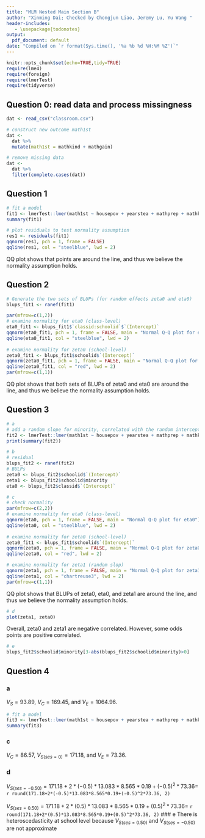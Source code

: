 ```yaml
---
title: "MLM Nested Main Section B"
author: "Xinming Dai; Checked by Chongjun Liao, Jeremy Lu, Yu Wang "
header-includes:
   - \usepackage{todonotes}
output:
  pdf_document: default
date: "Compiled on `r format(Sys.time(), '%a %b %d %H:%M %Z')`"
---
```


```r
knitr::opts_chunk$set(echo=TRUE,tidy=TRUE)
require(lme4)
require(foreign)
require(lmerTest)
require(tidyverse)
```

## Question 0: read data and process missingness

```r
dat <- read_csv("classroom.csv")

# construct new outcome math1st
dat <- 
  dat %>% 
  mutate(math1st = mathkind + mathgain)

# remove missing data
dat <- 
  dat %>% 
  filter(complete.cases(dat))
```

## Question 1
```r
# fit a model
fit1 <- lmerTest::lmer(math1st ~ housepov + yearstea + mathprep + mathknow + ses + sex + minority + (1|schoolid/classid), data = dat)
summary(fit1)

# plot residuals to test normality assumption
res1 <- residuals(fit1)
qqnorm(res1, pch = 1, frame = FALSE)
qqline(res1, col = "steelblue", lwd = 2)
```

QQ plot shows that points are around the line, and thus we believe the normality assumption holds.

## Question 2

```r
# Generate the two sets of BLUPs (for random effects zeta0 and eta0)
blups_fit1 <- ranef(fit1)

par(mfrow=c(1,2))  
# examine normality for eta0 (class-level)
eta0_fit1 <- blups_fit1$`classid:schoolid`$`(Intercept)`
qqnorm(eta0_fit1, pch = 1, frame = FALSE, main = "Normal Q-Q plot for eta0")
qqline(eta0_fit1, col = "steelblue", lwd = 2)
  
# examine normality for zeta0 (school-level)
zeta0_fit1 <- blups_fit1$schoolid$`(Intercept)`
qqnorm(zeta0_fit1, pch = 1, frame = FALSE, main = "Normal Q-Q plot for zeta0")
qqline(zeta0_fit1, col = "red", lwd = 2)
par(mfrow=c(1,1))  
```

QQ plot shows that both sets of BLUPs of zeta0 and eta0 are around the line, and thus we believe the normality assumption holds.

## Question 3

```r
# a
# add a random slope for minority, correlated with the random intercept, at the school level
fit2 <- lmerTest::lmer(math1st ~ housepov + yearstea + mathprep + mathknow + ses + sex + minority + (minority|schoolid) + (1 | classid), data = dat)
print(summary(fit2))

# b
# residual
blups_fit2 <- ranef(fit2)
# BULPs
zeta0 <- blups_fit2$schoolid$`(Intercept)`
zeta1 <- blups_fit2$schoolid$minority
eta0 <- blups_fit2$classid$`(Intercept)`

# c
# check normality
par(mfrow=c(2,2))  
# examine normality for eta0 (class-level)
qqnorm(eta0, pch = 1, frame = FALSE, main = "Normal Q-Q plot for eta0")
qqline(eta0, col = "steelblue", lwd = 2)
  
# examine normality for zeta0 (school-level)
zeta0_fit1 <- blups_fit1$schoolid$`(Intercept)`
qqnorm(zeta0, pch = 1, frame = FALSE, main = "Normal Q-Q plot for zeta0")
qqline(zeta0, col = "red", lwd = 2)

# examine normality for zeta1 (random slop)
qqnorm(zeta1, pch = 1, frame = FALSE, main = "Normal Q-Q plot for zeta1")
qqline(zeta1, col = "chartreuse3", lwd = 2)
par(mfrow=c(1,1)) 
```
QQ plot shows that BLUPs of zeta0, eta0, and zeta1 are around the line, and thus we believe the normality assumption holds.

```r
# d
plot(zeta1, zeta0)
```
Overall, zeta0 and zeta1 are negative correlated. However, some odds points are positive correlated.

```r
# e
blups_fit2$schoolid$minority[3-abs(blups_fit2$schoolid$minority)>0]
```
## Question 4
### a
$V_S = 93.89$, $V_C = 169.45$, and $V_E = 1064.96$.

```r
# fit a model
fit3 <- lmerTest::lmer(math1st ~ housepov + yearstea + mathprep + mathknow + ses + sex + minority + (ses|schoolid) + (1 | classid), data = dat)
summary(fit3)
```
### c
$V_C=86.57$, $V_{S(ses=0)}=171.18$, and $V_E=73.36$.

### d
$V_{S(ses=-0.50)}=171.18+2*(-0.5)*13.083*8.565*0.19+(-0.5)^2*73.36=$ `r round(171.18+2*(-0.5)*13.083*8.565*0.19+(-0.5)^2*73.36, 2)`

$V_{S(ses=0.50)}=171.18+2*(0.5)*13.083*8.565*0.19+(0.5)^2*73.36=$ `r round(171.18+2*(0.5)*13.083*8.565*0.19+(0.5)^2*73.36, 2)`
### e
There is heteroscedasticity at school level because $V_{S(ses=0.50)}$ and $V_{S(ses=-0.50)}$ are not approximate

